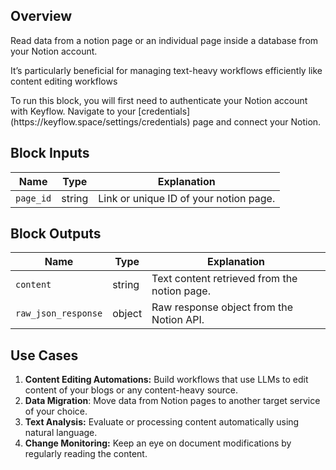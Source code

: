 ## Overview

Read data from a notion page or an individual page inside a database from your Notion account.

It’s particularly beneficial for managing text-heavy workflows efficiently like content editing workflows

<Note>
  To run this block, you will first need to authenticate your Notion account
  with Keyflow. Navigate to your
  [credentials](https://keyflow.space/settings/credentials) page and connect
  your Notion.
</Note>

## Block Inputs

| Name      | Type   | Explanation                            |
| --------- | ------ | -------------------------------------- |
| `page_id` | string | Link or unique ID of your notion page. |

## Block Outputs

| Name                | Type   | Explanation                                  |
| ------------------- | ------ | -------------------------------------------- |
| `content`           | string | Text content retrieved from the notion page. |
| `raw_json_response` | object | Raw response object from the Notion API.     |

## Use Cases

1. **Content Editing Automations:** Build workflows that use LLMs to edit content of your blogs or any content-heavy source.
2. **Data Migration**: Move data from Notion pages to another target service of your choice.
3. **Text Analysis:** Evaluate or processing content automatically using natural language.
4. **Change Monitoring:** Keep an eye on document modifications by regularly reading the content.
